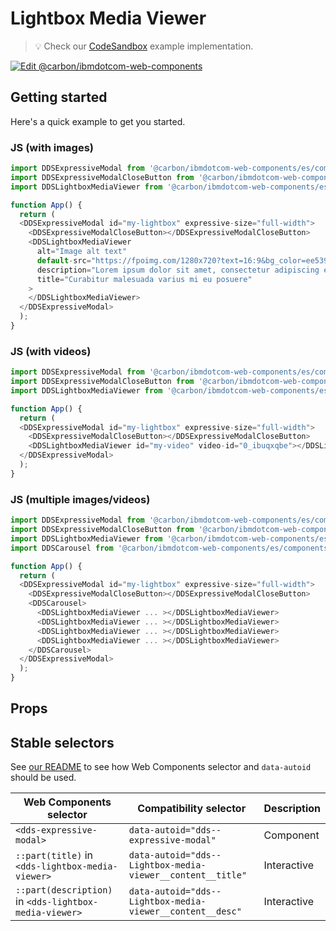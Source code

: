 
# Lightbox Media Viewer

> 💡 Check our
> [CodeSandbox](https://githubbox.com/carbon-design-system/carbon-for-ibm-dotcom/tree/v1/packages/web-components/examples/codesandbox/components-react/lightbox-media-viewer)
> example implementation.

[![Edit @carbon/ibmdotcom-web-components](https://codesandbox.io/static/img/play-codesandbox.svg)](https://githubbox.com/carbon-design-system/carbon-for-ibm-dotcom/tree/v1/packages/web-components/examples/codesandbox/components-react/lightbox-media-viewer)

## Getting started

Here's a quick example to get you started.

### JS (with images)

```javascript
import DDSExpressiveModal from '@carbon/ibmdotcom-web-components/es/components-react/expressive-modal/expressive-modal';
import DDSExpressiveModalCloseButton from '@carbon/ibmdotcom-web-components/es/components-react/expressive-modal/expressive-modal-close-button';
import DDSLightboxMediaViewer from '@carbon/ibmdotcom-web-components/es/components-react/lightbox-media-viewer/lightbox-media-viewer';

function App() {
  return (
  <DDSExpressiveModal id="my-lightbox" expressive-size="full-width">
    <DDSExpressiveModalCloseButton></DDSExpressiveModalCloseButton>
    <DDSLightboxMediaViewer
      alt="Image alt text"
      default-src="https://fpoimg.com/1280x720?text=16:9&bg_color=ee5396&text_color=161616"
      description="Lorem ipsum dolor sit amet, consectetur adipiscing elit. Aenean et ultricies est.Mauris iaculis eget dolor nec hendrerit."
      title="Curabitur malesuada varius mi eu posuere"
    >
    </DDSLightboxMediaViewer>
  </DDSExpressiveModal>
  );
}
```

### JS (with videos)

```javascript
import DDSExpressiveModal from '@carbon/ibmdotcom-web-components/es/components-react/expressive-modal/expressive-modal';
import DDSExpressiveModalCloseButton from '@carbon/ibmdotcom-web-components/es/components-react/expressive-modal/expressive-modal-close-button';
import DDSLightboxMediaViewer from '@carbon/ibmdotcom-web-components/es/components-react/lightbox-media-viewer/lightbox-media-viewer';

function App() {
  return (
  <DDSExpressiveModal id="my-lightbox" expressive-size="full-width">
    <DDSExpressiveModalCloseButton></DDSExpressiveModalCloseButton>
    <DDSLightboxMediaViewer id="my-video" video-id="0_ibuqxqbe"></DDSLightboxMediaViewer>
  </DDSExpressiveModal>
  );
}
```

### JS (multiple images/videos)

```javascript
import DDSExpressiveModal from '@carbon/ibmdotcom-web-components/es/components-react/expressive-modal/expressive-modal';
import DDSExpressiveModalCloseButton from '@carbon/ibmdotcom-web-components/es/components-react/expressive-modal/expressive-modal-close-button';
import DDSLightboxMediaViewer from '@carbon/ibmdotcom-web-components/es/components-react/lightbox-media-viewer/lightbox-media-viewer';
import DDSCarousel from '@carbon/ibmdotcom-web-components/es/components-react/carousel/carousel';

function App() {
  return (
  <DDSExpressiveModal id="my-lightbox" expressive-size="full-width">
    <DDSExpressiveModalCloseButton></DDSExpressiveModalCloseButton>
    <DDSCarousel>
      <DDSLightboxMediaViewer ... ></DDSLightboxMediaViewer>
      <DDSLightboxMediaViewer ... ></DDSLightboxMediaViewer>
      <DDSLightboxMediaViewer ... ></DDSLightboxMediaViewer>
      <DDSLightboxMediaViewer ... ></DDSLightboxMediaViewer>
    </DDSCarousel>
  </DDSExpressiveModal>
  );
}
```

## Props

<Props of={PropTypesRef} />

## Stable selectors

See [our README](https://github.com/carbon-design-system/carbon-for-ibm-dotcom/tree/v1/packages/web-components#stable-selectors-for-analytics-and-integratione2e-testing-in-web-components) to see how Web Components selector and `data-autoid` should be used.

| Web Components selector                                | Compatibility selector                                     | Description |
| ------------------------------------------------------ | ---------------------------------------------------------- | ----------- |
| `<dds-expressive-modal>`                               | `data-autoid="dds--expressive-modal"`                      | Component   |
| `::part(title)` in `<dds-lightbox-media-viewer>`       | `data-autoid="dds--Lightbox-media-viewer__content__title"` | Interactive |
| `::part(description)` in `<dds-lightbox-media-viewer>` | `data-autoid="dds--Lightbox-media-viewer__content__desc"`  | Interactive |

<Description markdown={contributing} />
